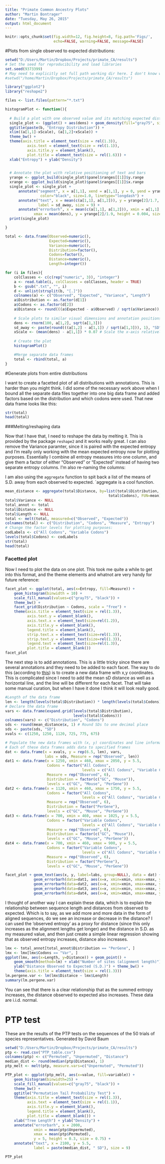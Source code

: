 ---
title: "Primate Common Ancestry Plots"
author: "Martin Bontrager"
date: "Tuesday, May 26, 2015"
output: html_document
---

```{r global_options, include=FALSE}
knitr::opts_chunk$set(fig.width=12, fig.height=8, fig.path='Figs/',
                      echo=FALSE, warning=FALSE, message=FALSE)
```

#Plots from single observed to expected distributions:
```{r single_plots}
setwd("D:/Users/Martin/Dropbox/Projects/primate_CA/results")
# Set the seed for reproducibility and load libraries
set.seed(9373399)
# May need to explicitly set full path working dir here. I don't know why
#setwd("/home/Martin/Dropbox/Projects/primate_CA/results")

library("ggplot2")
library("reshape2")

files <- list.files(pattern="*.txt")

histogramPlot <- function(){
    
  # Build a plot with one observed value and its matching expected distribution    
  single_plot <- (ggplot() + aes(dens) + geom_density(fill="gray75", size=0.7))+
  ggtitle(paste(b, "Entropy Distribution")) +
  xlim((a[1,1]-xScale), (a[1,2]+xScale)) +
  theme_bw() +
  theme(axis.title = element_text(size = rel(1.3)),
          axis.text = element_text(size = rel(1.1)),
          axis.title.y = element_blank(),
          plot.title = element_text(size = rel(1.6))) +
  xlab("Entropy") + ylab("Density")

  
  # Annotate the plot with relative positioning of text and bars
  yrange <- ggplot_build(single_plot)$panel$ranges[[1]]$y.range
  xrange <- ggplot_build(single_plot)$panel$ranges[[1]]$x.range
  single_plot <- single_plot +   
      annotate("segment", x = a[1,1], xend = a[1,1], y = 0, yend = yrange[2]/2.1, 
                color="black", size=1.0, linetype="longdash") +
      annotate("text", x = mean(c(a[1,1], a[1,2])), y = yrange[2]/1.7, 
               label = sd_away, size = 9) + 
      annotate("errorbarh", x = mean(c(a[1,1], a[1,2])), xmin = a[1,1], 
             xmax = mean(dens), y = yrange[2]/1.9, height = 0.004, size = 0.75)
  print(single_plot)

}

total <- data.frame(Observed=numeric(), 
                    Expected=numeric(), 
                    Variance=numeric(), 
                    Distribution=factor(),
                    Codons=factor(),
                    Distance=numeric(),
                    Length=integer())

for (i in files){
    colClasses <- c(c(rep("numeric", 3)), "integer")
    a <- read.table(i, colClasses = colClasses, header = TRUE)
    b <- gsub(".txt", "", i)
    d <- unlist(strsplit(b, "[.]"))
    colnames(a) <- c("Observed", "Expected", "Variance", "Length")
    a$Distribution <- as.factor(d[1])
    a$Codons <- as.factor(d[2])
    a$Distance <- round(((a$Expected - a$Observed) / sqrt(a$Variance)), 1)
    
    # Scale plots to similar visual dimensions and annotation positions
    dens <- rnorm(100, a[1,2], sqrt(a[1,3]))
    sd_away <- paste(round(((a[1,2] - a[1,1]) / sqrt(a[1,3])), 1), "SD")
    xScale <- (mean(dens) - a[1,1]) * 0.07 # Scale the x-axis relatively
    
    # Create the plot
    histogramPlot()

    #Merge separate data frames
    total <- rbind(total, a)
}
```

#Generate plots from entire distributions

I want to create a facetted plot of all distributions with annotations. This is harder than you might think. I did some of the necessary work above when I bound all the separate data files together into one big data frame and added factors based on the distribution and which codons were used. That new data frame looks like this:
```{r total_frame}
str(total)
head(total)
```

###Melting/reshaping data

Now that I have that, I need to reshape the data by melting it. This is provided by the package `reshape2` and it works really great. I can also remove the Variance paramter, since it is paired with the expected entropy and I'm really only working with the mean expected entropy now for plotting purposes. Essentially I combine all entropy measures into one column, and give them a factor of either "Observed" or "Expected" instead of having two separate entropy columns. I'm also re-naming the columns:

I am also using the `aggregate` function to spit back a list of the means of S.D. away from each observed to expected. `aggregate is a cool function. 

```{r melt, echo=TRUE}
mean_distance <- aggregate(total$Distance, by=list(total$Distribution, 
                                               total$Codons), FUN=mean)
total$Variance <- NULL
total_annot <- total
total$Distance <- NULL
total$Length <- NULL
total <- melt(total, measured=c("Observed", "Expected"))
colnames(total) <- c("Distribution", "Codons", "Measure", "Entropy")
# Change the factor levels for plotting purposes:
codLabels <- c("All Codons", "Variable Codons")
levels(total$Codons) <- codLabels
str(total)
head(total)
```

### Facetted plot
Now I need to plot the data on one plot. This took me quite a while to get into this format, and the theme elements and whatnot are very handy for future reference:
```{r facet_plot1, echo=TRUE}
facet_plot <- ggplot(total, aes(x=Entropy, fill=Measure)) +
    geom_histogram(binwidth = 10) +
    scale_fill_manual(values=c("gray75", "black")) +
    theme_bw() +
    facet_grid(Distribution ~ Codons, scale = "free") +
    theme(axis.title = element_text(size = rel(1.3)), 
          axis.text.y = element_blank(),
          axis.text.x = element_text(size=rel(1.2)),
          axis.title.y = element_blank(),
          legend.title = element_blank(),
          strip.text.x = element_text(size=rel(1.3)),
          strip.text.y = element_text(size=rel(1.3)),
          legend.text = element_text(size=rel(1.3)),
          plot.title = element_blank())
facet_plot
```

The next step is to add annotations. This is a little tricky since there are several annotations and they need to be added to each facet. The way to do this (according to [this](https://trinkerrstuff.wordpress.com/2012/09/01/add-text-annotations-to-ggplot2-faceted-plot/)) is to create a new data frame with x,y coordinates. This is complicated since I need to add the mean sD distance as well as a horizontal line, and the line will be different for each facet. That will take some manual curation, but when I have it done I think it will look really good. 
```{r facet_data}
#Length of the data frame
len <- length(levels(total$Distribution)) * length(levels(total$Codons))
# Declare the data frame
vars <- data.frame(expand.grid(levels(total$Distribution), 
                               levels(total$Codons)))
colnames(vars) <- c("Distribution", "Codons")
sds <- round(mean_distance$x, 1) # Round SDs to one decimal place
sds <- paste(sds, "SD")
xvals <- c(1250, 1250, 1120, 725, 775, 675)

# Populate the new data frames with (x, y) coordinates and line information.
# Each of these data frames adds data to specified frames
dat <- data.frame(x = xvals, y = rep(6.5, len), vars, 
                  labs = sds, Measure = rep("Observed", len))
dat1 <- data.frame(x = 1250, xmin = 460, xmax = 2050, y = 5.5, 
                   Codons = factor("All Codons", 
                                   levels = c("All Codons", "Variable Codons")), 
                   Measure = rep("Observed", 6), 
                   Distribution = factor(c("GC", "Mouse")), 
                   levels = c("GC", "Mouse", "PerGene"))
dat2 <- data.frame(x = 1120, xmin = 460, xmax = 1750, y = 5.5, 
                   Codons = factor("All Codons", 
                                   levels = c("All Codons", "Variable Codons")), 
                   Measure = rep("Observed", 6), 
                   Distribution = factor("PerGene"), 
                   levels = c("GC", "Mouse", "PerGene"))
dat3 <- data.frame(x = 700, xmin = 460, xmax = 1025, y = 5.5, 
                   Codons = factor("Variable Codons", 
                                   levels = c("All Codons", "Variable Codons")), 
                   Measure = rep("Observed", 6), 
                   Distribution = factor(c("GC", "Mouse")), 
                   levels = c("GC", "Mouse", "PerGene"))
dat4 <- data.frame(x = 700, xmin = 460, xmax = 900, y = 5.5, 
                   Codons = factor("Variable Codons", 
                                   levels = c("All Codons", "Variable Codons")), 
                   Measure = rep("Observed", 6), 
                   Distribution = factor("PerGene"), 
                   levels = c("GC", "Mouse", "PerGene"))

facet_plot + geom_text(aes(x, y, label=labs, group=NULL), data = dat) +
             geom_errorbarh(data=dat1, aes(x=x, xmin=xmin, xmax=xmax, y=y)) +
             geom_errorbarh(data=dat2, aes(x=x, xmin=xmin, xmax=xmax, y=y)) +
             geom_errorbarh(data=dat3, aes(x=x, xmin=xmin, xmax=xmax, y=y)) +
             geom_errorbarh(data=dat4, aes(x=x, xmin=xmin, xmax=xmax, y=y))

```

I thought of another way I can explain these data, which is to explain the relationship between sequence length and distances from observed to expected. Which is to say, as we add more and more data in the form of aligned sequences, do we see an increase or decrease in the distance? I can used the 'observed entropy' as a proxy for distance (since this only increases as the alignment lengths get longer) and the distance in S.D. as my measured value, and then just create a simple linear regression showing that as observed entropy increases, distance also increases.

```{r pergene_lm}
lmx <- total_annot[total_annot$Distribution == "PerGene", ]
lmx <- lmx[lmx$Codons == "Var", ]
ggplot(lmx, aes(x=Length, y=Distance)) + geom_point() + 
    geom_smooth(method=lm) + xlab("Number of sites (alignment length)") + 
    ylab("Distance Observed to Expected (S.D.)") + theme_bw() + 
    theme(axis.title = element_text(size = rel(1.3)))
lm.pergene.var <- lm(lmx$Distance ~ lmx$Length)
summary(lm.pergene.var)
```
You can see that there is a clear relationship that as the summed entropy increases, the distance observed to expected also increases. These data are i.i.d. normal.

# PTP test

These are the results of the PTP tests on the sequences of the 50 trials of species representatives. Generated by David Baum

```{r PTP}
setwd("D:/Users/Martin/Dropbox/Projects/primate_CA/results")
ptp <- read.csv("PTP_table.csv")
colnames(ptp) <- c("Permuted", "Unpermuted", "Distance")
median_dist <- round(median(ptp$Distance), 1)
ptp_melt <- melt(ptp, measure.vars=c("Unpermuted", "Permuted"))

PTP_plot <- ggplot(ptp_melt, aes(x=value, fill=variable)) +
    geom_histogram(binwidth=25) +
    scale_fill_manual(values=c("gray75", "black")) +
    theme_bw() +
    ggtitle("Permutation Tail Probability Test") +
    theme(axis.title = element_text(size = rel(1.3)),
          axis.text = element_text(size = rel(1.1)),
          axis.title.y = element_blank(),
          legend.title = element_blank(),
          plot.title = element_blank()) +
    xlab("Tree Length") + ylab("Density") + 
    annotate("errorbarh", x = 2000, 
             xmin = mean(ptp$Unpermuted), 
             xmax = mean(ptp$Permuted), 
             y = 5, height = 0.3, size = 0.75) +
    annotate("text", x = 2100, y = 5.5, 
             label = paste(median_dist, " SD"), size = 9)

PTP_plot
```

